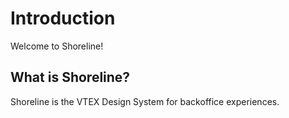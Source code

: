 # Introduction

Welcome to Shoreline!

## What is Shoreline?

Shoreline is the VTEX Design System for backoffice experiences.
